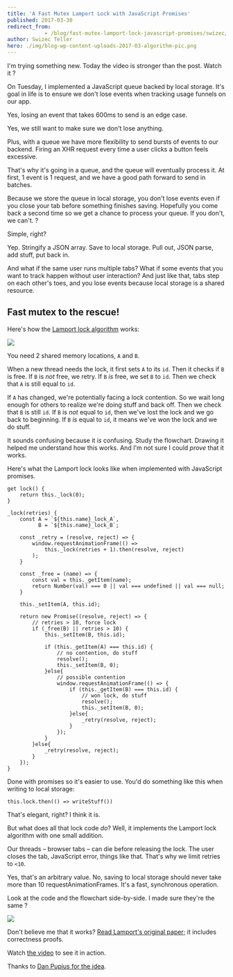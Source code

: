 ```yaml
---
title: 'A Fast Mutex Lamport Lock with JavaScript Promises'
published: 2017-03-30
redirect_from: 
            - /blog/fast-mutex-lamport-lock-javascript-promises/swizec/7532
author: Swizec Teller
hero: ./img/blog-wp-content-uploads-2017-03-algorithm-pic.png
---
```

I'm trying something new. Today the video is stronger than the post. Watch it ?



On Tuesday, I implemented a JavaScript queue backed by local storage. It's goal in life is to ensure we don't lose events when tracking usage funnels on our app.



Yes, losing an event that takes 600ms to send is an edge case.



Yes, we still want to make sure we don't lose anything.



Plus, with a queue we have more flexibility to send bursts of events to our backend. Firing an XHR request every time a user clicks a button feels excessive.



That's why it's going in a queue, and the queue will eventually process it. At first, 1 event is 1 request, and we have a good path forward to send in batches.



Because we store the queue in local storage, you don't lose events even if you close your tab before something finishes saving. Hopefully you come back a second time so we get a chance to process your queue. If you don't, we can't. ?



Simple, right?



Yep. Stringify a JSON array. Save to local storage. Pull out, JSON parse, add stuff, put back in.



And what if the same user runs multiple tabs? What if some events that you want to track happen without user interaction? And just like that, tabs step on each other's toes, and you lose events because local storage is a shared resource.



## Fast mutex to the rescue!



Here's how the [Lamport lock algorithm](http://www.cs.rochester.edu/research/synchronization/pseudocode/fastlock.html) works:



![](./img/blog-wp-content-uploads-2017-03-algorithm-pic.png)



You need 2 shared memory locations, `A` and `B`.



When a new thread needs the lock, it first sets `A` to its `id`. Then it checks if `B` is free. If `B` is _not_ free, we retry. If `B` _is_ free, we set `B` to `id`. Then we check that `A` is still equal to `id`.



If `A` has changed, we're potentially facing a lock contention. So we wait long enough for others to realize we're doing stuff and back off. Then we check that `B` is still `id`. If `B` is _not_ equal to `id`, then we've lost the lock and we go back to beginning. If `B` _is_ equal to `id`, it means we've won the lock and we do stuff.



It sounds confusing because it _is_ confusing. Study the flowchart. Drawing it helped me understand how this works. And I'm not sure I could _prove_ that it works.



Here's what the Lamport lock looks like when implemented with JavaScript promises.



```
get lock() {
    return this._lock(0);
}

_lock(retries) {
    const A = `${this.name}_lock_A`,
          B = `${this.name}_lock_B`;

    const _retry = (resolve, reject) => {
        window.requestAnimationFrame(() =>
            this._lock(retries + 1).then(resolve, reject)
        );
    }

    const _free = (name) => {
        const val = this._getItem(name);
        return Number(val) === 0 || val === undefined || val === null;
    }

    this._setItem(A, this.id);

    return new Promise((resolve, reject) => {
        // retries > 10, force lock
        if (_free(B) || retries > 10) {
            this._setItem(B, this.id);

            if (this._getItem(A) === this.id) {
                // no contention, do stuff
                resolve();
                this._setItem(B, 0);
            }else{
                // possible contention
                window.requestAnimationFrame(() => {
                    if (this._getItem(B) === this.id) {
                        // won lock, do stuff
                        resolve();
                        this._setItem(B, 0);
                    }else{
                        _retry(resolve, reject);
                    }
                });
            }
        }else{
            _retry(resolve, reject);
        }
    });
}
```



Done with promises so it's easier to use. You'd do something like this when writing to local storage:



```
this.lock.then(() => writeStuff())
```



That's elegant, right? I think it is.



But what does all that lock code _do_? Well, it implements the Lamport lock algorithm with one small addition.



Our threads – browser tabs – can die before releasing the lock. The user closes the tab, JavaScript error, things like that. That's why we limit retries to `<10`.



Yes, that's an arbitrary value. No, saving to local storage should never take more than 10 requestAnimationFrames. It's a fast, synchronous operation.



Look at the code and the flowchart side-by-side. I made sure they're the same ?



![](./img/blog-wp-content-uploads-2017-03-together-screenshot.png)



Don't believe me that it works? [Read Lamport's original paper](https://www.microsoft.com/en-us/research/publication/fast-mutual-exclusion-algorithm/?from=http://research.microsoft.com/en-us/um/people/lamport/pubs/fast-mutex.pdf); it includes correctness proofs.



Watch [the video](https://youtu.be/NQqDJoLqMtE) to see it in action.



Thanks to [Dan Pupius for the idea](https://medium.engineering/wait-dont-touch-that-a211832adc3a).